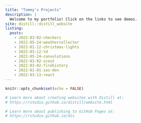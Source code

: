 ```yaml
---
title: "Tommy's Projects"
description: |
  Welcome to my portfolio! Click on the links to see demos.
site: distill::distill_website
listing: 
  posts: 
    - 2022-03-02-checkers
    - 2022-05-24-weathercollector
    - 2023-01-12-christmas-lights
    - 2022-03-12-td
    - 2022-05-24-convolutions
    - 2022-03-02-scout
    - 2022-03-02-firehistory
    - 2022-01-01-ios-dev
    - 2022-03-13-react
---
```


```r
knitr::opts_chunk$set(echo = FALSE)

# Learn more about creating websites with Distill at:
# https://rstudio.github.io/distill/website.html

# Learn more about publishing to GitHub Pages at:
# https://rstudio.github.io/dis

```


